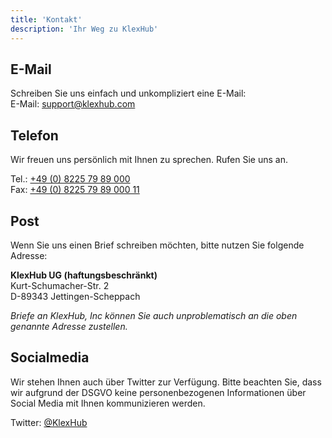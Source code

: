 ```yaml
---
title: 'Kontakt'
description: 'Ihr Weg zu KlexHub'
---
```



## E-Mail

Schreiben Sie uns einfach und unkompliziert eine E-Mail:<br/>
E-Mail: support@klexhub.com

## Telefon

Wir freuen uns persönlich mit Ihnen zu sprechen. Rufen Sie uns an.

Tel.: <a href="tel:04982257989000">+49 (0) 8225 79 89 000</a><br/>
Fax: <a href="tel:04982257989000">+49 (0) 8225 79 89 000 11</a>

## Post

Wenn Sie uns einen Brief schreiben möchten, bitte nutzen Sie folgende Adresse:

**KlexHub UG (haftungsbeschränkt)**<br />
Kurt-Schumacher-Str. 2<br />
D-89343 Jettingen-Scheppach

_Briefe an KlexHub, Inc können Sie auch unproblematisch an die oben genannte Adresse zustellen._

## Socialmedia

Wir stehen Ihnen auch über Twitter zur Verfügung.
Bitte beachten Sie, dass wir aufgrund der DSGVO keine personenbezogenen Informationen
über Social Media mit Ihnen kommunizieren werden.

Twitter: <a href="https://twitter.com/KlexHub">@KlexHub</a>
